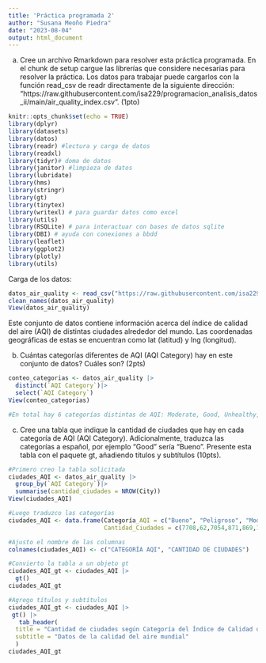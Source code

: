 ```yaml
---
title: 'Práctica programada 2'
author: "Susana Meoño Piedra"
date: "2023-08-04"
output: html_document
---
```


a. Cree un archivo Rmarkdown para resolver esta práctica programada. En el chunk de setup cargue las librerías que considere necesarias para resolver la práctica. Los datos para trabajar puede cargarlos con la función read_csv de readr directamente de la siguiente dirección: “https://raw.githubusercontent.com/isa229/programacion_analisis_datos_ii/main/air_quality_index.csv”. (1pto)

```r
knitr::opts_chunk$set(echo = TRUE)
library(dplyr)
library(datasets)
library(datos)
library(readr) #lectura y carga de datos
library(readxl)
library(tidyr)# doma de datos
library(janitor) #limpieza de datos
library(lubridate)
library(hms)
library(stringr)
library(gt)
library(tinytex)
library(writexl) # para guardar datos como excel
library(utils)
library(RSQLite) # para interactuar con bases de datos sqlite
library(DBI) # ayuda con conexiones a bbdd
library(leaflet)
library(ggplot2)
library(plotly)
library(utils)
```

Carga de los datos:

```r
datos_air_quality <- read_csv("https://raw.githubusercontent.com/isa229/programacion_analisis_datos_ii/main/air_quality_index.csv") 
clean_names(datos_air_quality)
View(datos_air_quality)
```

Este conjunto de datos contiene información acerca del índice de calidad del aire (AQI) de distintas ciudades alrededor del mundo. Las coordenadas geográficas de estas se encuentran como lat (latitud) y lng (longitud).


b. Cuántas categorías diferentes de AQI (AQI Category) hay en este conjunto de datos? Cuáles son? (2pts)

```r
conteo_categorias <- datos_air_quality |>
  distinct(`AQI Category`)|>
  select(`AQI Category`)
View(conteo_categorias)

#En total hay 6 categorías distintas de AQI: Moderate, Good, Unhealthy, Very Unhealthy, Unhealthy for Sensitive Groups y Hazardous.
```


c. Cree una tabla que indique la cantidad de ciudades que hay en cada categoría de AQI (AQI Category).
Adicionalmente, traduzca las categorías a español, por ejemplo “Good” sería “Bueno”. Presente esta tabla con el paquete gt, añadiendo títulos y subtítulos (10pts).

```r
#Primero creo la tabla solicitada
ciudades_AQI <- datos_air_quality |>
  group_by(`AQI Category`)|>
  summarise(cantidad_ciudades = NROW(City))
View(ciudades_AQI)
```

```r
#Luego traduzco las categorías
ciudades_AQI <- data.frame(Categoría_AQI = c("Bueno", "Peligroso", "Moderado", "Insalubre", "Insalubre para grupos sensibles", "Muy insalubre"), 
                           Cantidad_Ciudades = c(7708,62,7054,871,869,131))
```

```r
#Ajusto el nombre de las columnas
colnames(ciudades_AQI) <- c("CATEGORÍA AQI", "CANTIDAD DE CIUDADES")
```

```r
#Convierto la tabla a un objeto gt
ciudades_AQI_gt <- ciudades_AQI |>
  gt() 
ciudades_AQI_gt
```

```r
#Agrego títulos y subtítulos
ciudades_AQI_gt <- ciudades_AQI |>
 gt() |> 
   tab_header(
  title = "Cantidad de ciudades según Categoría del Índice de Calidad del Aire (AQI)" ,
  subtitle = "Datos de la calidad del aire mundial"
  )
ciudades_AQI_gt
```



